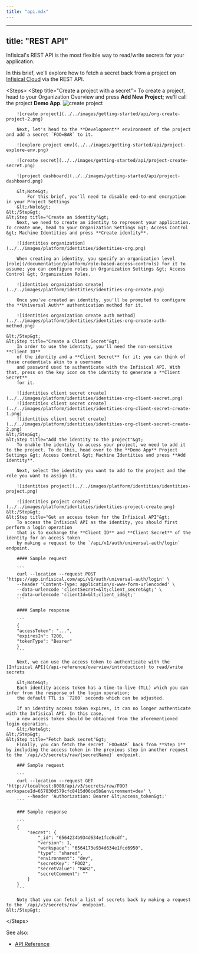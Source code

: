 ```yaml
---
title: "api.mdx"
---
```


---
title: "REST API"
---

Infisical's REST API is the most flexible way to read/write secrets for your application.

In this brief, we'll explore how to fetch a secret back from a project on [Infisical Cloud](https://app.infisical.com) via the REST API.

&lt;Steps&gt;
    &lt;Step title="Create a project with a secret"&gt;
        To create a project, head to your Organization Overview and press **Add New Project**; we'll call the project **Demo App**.
        ![create project](../../images/getting-started/api/org-create-project-1.png)
        
        ![create project](../../images/getting-started/api/org-create-project-2.png)
        
        Next, let's head to the **Development** environment of the project and add a secret `FOO=BAR` to it.
        
        ![explore project env](../../images/getting-started/api/project-explore-env.png)
        
        ![create secret](../../images/getting-started/api/project-create-secret.png)
        
        ![project dashboard](../../images/getting-started/api/project-dashboard.png)

        &lt;Note&gt;
            For this brief, you'll need to disable end-to-end encryption in your Project Settings
        &lt;/Note&gt;
    &lt;/Step&gt;
    &lt;Step title="Create an identity"&gt;
        Next, we need to create an identity to represent your application. To create one, head to your Organization Settings &gt; Access Control &gt; Machine Identities and press **Create identity**.

        ![identities organization](../../images/platform/identities/identities-org.png)
        
        When creating an identity, you specify an organization level [role](/documentation/platform/role-based-access-controls) for it to assume; you can configure roles in Organization Settings &gt; Access Control &gt; Organization Roles.
        
        ![identities organization create](../../images/platform/identities/identities-org-create.png)
        
        Once you've created an identity, you'll be prompted to configure the **Universal Auth** authentication method for it.
        
        ![identities organization create auth method](../../images/platform/identities/identities-org-create-auth-method.png)

    &lt;/Step&gt;
    &lt;Step title="Create a Client Secret"&gt;
        In order to use the identity, you'll need the non-sensitive **Client ID**
        of the identity and a **Client Secret** for it; you can think of these credentials akin to a username
        and password used to authenticate with the Infisical API. With that, press on the key icon on the identity to generate a **Client Secret**
        for it.
        
        ![identities client secret create](../../images/platform/identities/identities-org-client-secret.png)
        ![identities client secret create](../../images/platform/identities/identities-org-client-secret-create-1.png)
        ![identities client secret create](../../images/platform/identities/identities-org-client-secret-create-2.png)
    &lt;/Step&gt;
    &lt;Step title="Add the identity to the project"&gt;
        To enable the identity to access your project, we need to add it to the project. To do this, head over to the **Demo App** Project Settings &gt; Access Control &gt; Machine Identities and press **Add identity**.

        Next, select the identity you want to add to the project and the role you want to assign it.

        ![identities project](../../images/platform/identities/identities-project.png)
        
        ![identities project create](../../images/platform/identities/identities-project-create.png)
    &lt;/Step&gt;
    &lt;Step title="Get an access token for the Infisical API"&gt;
        To access the Infisical API as the identity, you should first perform a login operation
        that is to exchange the **Client ID** and **Client Secret** of the identity for an access token
        by making a request to the `/api/v1/auth/universal-auth/login` endpoint.
        
        #### Sample request

        ```
        curl --location --request POST 'https://app.infisical.com/api/v1/auth/universal-auth/login' \
        --header 'Content-Type: application/x-www-form-urlencoded' \
        --data-urlencode 'clientSecret=&lt;client_secret&gt;' \
        --data-urlencode 'clientId=&lt;client_id&gt;'
        ```
        
        #### Sample response
        
        ```
        {
        "accessToken": "...",
        "expiresIn": 7200,
        "tokenType": "Bearer"
        }
        ```

        Next, we can use the access token to authenticate with the [Infisical API](/api-reference/overview/introduction) to read/write secrets
        
        &lt;Note&gt;
        Each identity access token has a time-to-live (TLL) which you can infer from the response of the login operation;
        the default TTL is `7200` seconds which can be adjusted.

        If an identity access token expires, it can no longer authenticate with the Infisical API. In this case,
        a new access token should be obtained from the aforementioned login operation.
        &lt;/Note&gt;
    &lt;/Step&gt;
    &lt;Step title="Fetch back secret"&gt;
        Finally, you can fetch the secret `FOO=BAR` back from **Step 1** by including the access token in the previous step in another request to the `/api/v3/secrets/raw/{secretName}` endpoint.

        ### Sample request
        
        ```
        curl --location --request GET 'http://localhost:8080/api/v3/secrets/raw/FOO?workspaceId=657830d579cfc8415d06ce5b&environment=dev' \
            --header 'Authorization: Bearer &lt;access_token&gt;'
        ```
        
        ### Sample response

        ```
        {
            "secret": {
                "_id": "6564234b934d634e1fcd6cdf",
                "version": 1,
                "workspace": "6564173e934d634e1fcd6950",
                "type": "shared",
                "environment": "dev",
                "secretKey": "FOO2",
                "secretValue": "BAR2",
                "secretComment": ""
            }
        }
        ```
        
        Note that you can fetch a list of secrets back by making a request to the `/api/v3/secrets/raw` endpoint.
    &lt;/Step&gt;
&lt;/Steps&gt;

See also:

- [API Reference](/api-reference/overview/introduction)